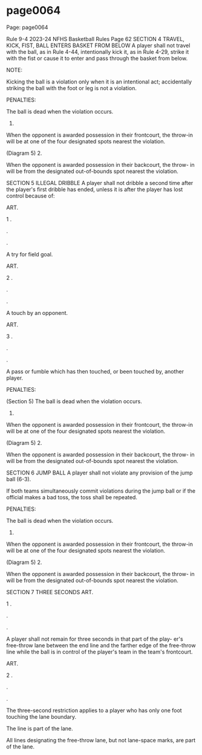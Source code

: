 
# page0064

Page: page0064

Rule 9-4 2023-24 NFHS Basketball Rules Page 62 SECTION 4 TRAVEL, KICK, FIST, BALL ENTERS BASKET FROM BELOW A player shall not travel with the ball, as in Rule 4-44, intentionally kick it, as in Rule 4-29, strike it with the fist or cause it to enter and pass through the basket from below.

NOTE:

Kicking the ball is a violation only when it is an intentional act; accidentally striking the ball with the foot or leg is not a violation.

PENALTIES:

The ball is dead when the violation occurs.

1.

When the opponent is awarded possession in their frontcourt, the throw-in will be at one of the four designated spots nearest the violation.

(Diagram 5) 2.

When the opponent is awarded possession in their backcourt, the throw- in will be from the designated out-of-bounds spot nearest the violation.

SECTION 5 ILLEGAL DRIBBLE A player shall not dribble a second time after the player's first dribble has ended, unless it is after the player has lost control because of:

ART.

1 .

.

.

A try for field goal.

ART.

2 .

.

.

A touch by an opponent.

ART.

3 .

.

.

A pass or fumble which has then touched, or been touched by, another player.

PENALTIES:

(Section 5) The ball is dead when the violation occurs.

1.

When the opponent is awarded possession in their frontcourt, the throw-in will be at one of the four designated spots nearest the violation.

(Diagram 5) 2.

When the opponent is awarded possession in their backcourt, the throw- in will be from the designated out-of-bounds spot nearest the violation.

SECTION 6 JUMP BALL A player shall not violate any provision of the jump ball (6-3).

If both teams simultaneously commit violations during the jump ball or if the official makes a bad toss, the toss shall be repeated.

PENALTIES:

The ball is dead when the violation occurs.

1.

When the opponent is awarded possession in their frontcourt, the throw-in will be at one of the four designated spots nearest the violation.

(Diagram 5) 2.

When the opponent is awarded possession in their backcourt, the throw- in will be from the designated out-of-bounds spot nearest the violation.

SECTION 7 THREE SECONDS ART.

1 .

.

.

A player shall not remain for three seconds in that part of the play- er's free-throw lane between the end line and the farther edge of the free-throw line while the ball is in control of the player's team in the team's frontcourt.

ART.

2 .

.

.

The three-second restriction applies to a player who has only one foot touching the lane boundary.

The line is part of the lane.

All lines designating the free-throw lane, but not lane-space marks, are part of the lane.
  